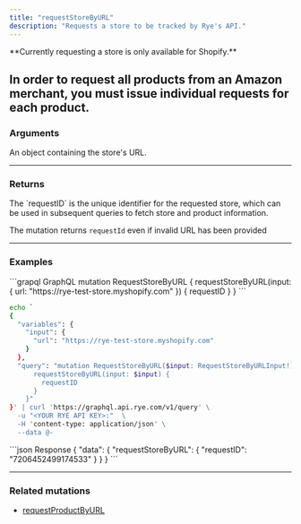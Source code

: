 ```yaml
---
title: "requestStoreByURL"
description: "Requests a store to be tracked by Rye's API."
---
```


<Note>
**Currently requesting a store is only available for Shopify.**

In order to request all products from an Amazon merchant, you must issue individual requests for each product.
</Note>
---

### Arguments

<ParamField path="input" type="RequestStoreByURLInput!">
  An object containing the store's URL.
</ParamField>

---

### Returns

<ParamField path="RequestStoreResponse.requestID" type="RequestStoreResponse">
  The `requestID` is the unique identifier for the requested store, which can be used in subsequent queries to fetch store and product information.
</ParamField>

<Note>The mutation returns `requestId` even if invalid URL has been provided</Note>

---

### Examples

<CodeGroup>
```grapql GraphQL
mutation RequestStoreByURL {
  requestStoreByURL(input: { url: "https://rye-test-store.myshopify.com" }) {
    requestID
  }
}
```

```bash cURL
echo `
{
  "variables": {
    "input": {
      "url": "https://rye-test-store.myshopify.com"
    }
  },
  "query": "mutation RequestStoreByURL($input: RequestStoreByURLInput!) {
      requestStoreByURL(input: $input) {
        requestID
      }
    }"
}' | curl 'https://graphql.api.rye.com/v1/query' \
  -u "<YOUR RYE API KEY>:"  \
  -H 'content-type: application/json' \
  --data @-
```
</CodeGroup>

<ResponseExample>
```json Response
{
  "data": {
    "requestStoreByURL": {
      "requestID": "7206452499174533"
    }
  }
}
```
</ResponseExample>

---

### Related mutations

* [requestProductByURL](/api-reference/requestproductbyurl)